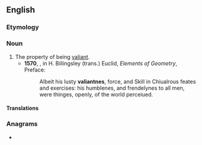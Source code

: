 ==English==

===Etymology===
{{suffix|en|valiant|ness}}

===Noun===
{{en-noun|-}}

# The property of being [[valiant]].
#* '''1570''', {{w|John Dee}}, in H. Billingsley (trans.) Euclid, ''Elements of Geometry'', Preface:
#*: Albeit his lusty '''valiantnes''', force, and Skill in Chiualrous feates and exercises: his humblenes, and frendelynes to all men, were thinges, openly, of the world perceiued.

====Translations====
{{trans-see|valiance}}

===Anagrams===
* {{anagrams|en|a=aaeilnnsstv|Latvianness|Vanalstines}}